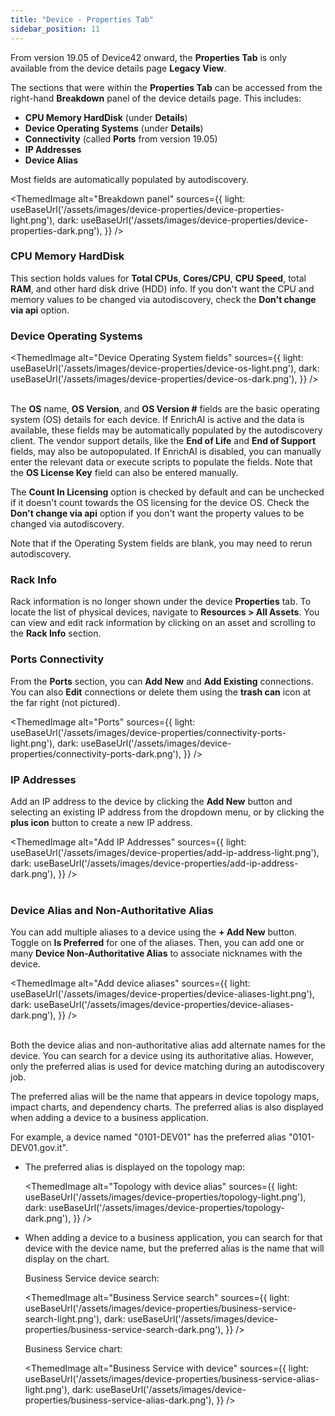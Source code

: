 ```yaml
---
title: "Device - Properties Tab"
sidebar_position: 11
---
```



From version 19.05 of Device42 onward, the **Properties Tab** is only available from the device details page **Legacy View**. 

The sections that were within the **Properties Tab** can be accessed from the right-hand **Breakdown** panel of the device details page. This includes:

- **CPU Memory HardDisk** (under **Details**)
- **Device Operating Systems** (under **Details**)
- **Connectivity** (called **Ports** from version 19.05)
- **IP Addresses**
- **Device Alias**

Most fields are automatically populated by autodiscovery.

<ThemedImage
  alt="Breakdown panel"
  sources={{
    light: useBaseUrl('/assets/images/device-properties/device-properties-light.png'),
    dark: useBaseUrl('/assets/images/device-properties/device-properties-dark.png'),
  }}
/>

### CPU Memory HardDisk

This section holds values for **Total CPUs**, **Cores/CPU**, **CPU Speed**, total **RAM**, and other hard disk drive (HDD) info. If you don't want the CPU and memory values to be changed via autodiscovery, check the **Don't change via api** option.

### Device Operating Systems

<ThemedImage
  alt="Device Operating System fields"
  sources={{
    light: useBaseUrl('/assets/images/device-properties/device-os-light.png'),
    dark: useBaseUrl('/assets/images/device-properties/device-os-dark.png'),
  }}
/>
<br/><br/>

The **OS** name, **OS Version**, and **OS Version #** fields are the basic operating system (OS) details for each device. If EnrichAI is active and the data is available, these fields may be automatically populated by the autodiscovery client. The vendor support details, like the **End of Life** and **End of Support** fields, may also be autopopulated. If EnrichAI is disabled, you can manually enter the relevant data or execute scripts to populate the fields. Note that the **OS License Key** field can also be entered manually. 

The **Count In Licensing** option is checked by default and can be unchecked if it doesn't count towards the OS licensing for the device OS. Check the **Don't change via api** option if you don't want the property values to be changed via autodiscovery.

Note that if the Operating System fields are blank, you may need to rerun autodiscovery.

### Rack Info

Rack information is no longer shown under the device **Properties** tab. To locate the list of physical devices, navigate to **Resources > All Assets**. You can view and edit rack information by clicking on an asset and scrolling to the **Rack Info** section. 

### Ports Connectivity

From the **Ports** section, you can **Add New** and **Add Existing** connections. You can also **Edit** connections or delete them using the **trash can** icon at the far right (not pictured). 

<ThemedImage
  alt="Ports"
  sources={{
    light: useBaseUrl('/assets/images/device-properties/connectivity-ports-light.png'),
    dark: useBaseUrl('/assets/images/device-properties/connectivity-ports-dark.png'),
  }}
/> 

### IP Addresses

Add an IP address to the device by clicking the **Add New** button and selecting an existing IP address from the dropdown menu, or by clicking the **plus icon** button to create a new IP address.

<ThemedImage
  alt="Add IP Addresses"
  sources={{
    light: useBaseUrl('/assets/images/device-properties/add-ip-address-light.png'),
    dark: useBaseUrl('/assets/images/device-properties/add-ip-address-dark.png'),
  }}
/>
<br/><br/>

### Device Alias and Non-Authoritative Alias

You can add multiple aliases to a device using the **+ Add New** button. Toggle on **Is Preferred** for one of the aliases. Then, you can add one or many **Device Non-Authoritative Alias** to associate nicknames with the device.

<ThemedImage
  alt="Add device aliases"
  sources={{
    light: useBaseUrl('/assets/images/device-properties/device-aliases-light.png'),
    dark: useBaseUrl('/assets/images/device-properties/device-aliases-dark.png'),
  }}
/>
<br/><br/>

Both the device alias and non-authoritative alias add alternate names for the device. You can search for a device using its authoritative alias. However, only the preferred alias is used for device matching during an autodiscovery job.

The preferred alias will be the name that appears in device topology maps, impact charts, and dependency charts. The preferred alias is also displayed when adding a device to a business application. 

For example, a device named "0101-DEV01" has the preferred alias "0101-DEV01.gov.it". 

- The preferred alias is displayed on the topology map:

  <ThemedImage
    alt="Topology with device alias"
    sources={{
      light: useBaseUrl('/assets/images/device-properties/topology-light.png'),
      dark: useBaseUrl('/assets/images/device-properties/topology-dark.png'),
    }}
  />

- When adding a device to a business application, you can search for that device with the device name, but the preferred alias is the name that will display on the chart.

  Business Service device search:

  <ThemedImage
    alt="Business Service search"
    sources={{
      light: useBaseUrl('/assets/images/device-properties/business-service-search-light.png'),
      dark: useBaseUrl('/assets/images/device-properties/business-service-search-dark.png'),
    }}
  />

  Business Service chart:

  <ThemedImage
    alt="Business Service with device"
    sources={{
      light: useBaseUrl('/assets/images/device-properties/business-service-alias-light.png'),
      dark: useBaseUrl('/assets/images/device-properties/business-service-alias-dark.png'),
    }}
  />
